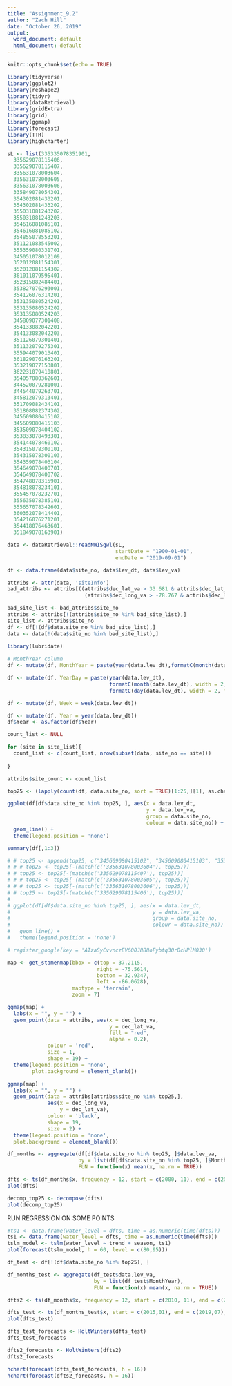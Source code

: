 ```yaml
---
title: "Assignment_9.2"
author: "Zach Hill"
date: "October 26, 2019"
output:
  word_document: default
  html_document: default
---
```


```r
knitr::opts_chunk$set(echo = TRUE)

library(tidyverse)
library(ggplot2)
library(reshape2)
library(tidyr)
library(dataRetrieval)
library(gridExtra)
library(grid)
library(ggmap)
library(forecast)
library(TTR)
library(highcharter)
```


```r
sL <- list(335335078351901,
  335629078115406,
  335629078115407,
  335631078003604,
  335631078003605,
  335631078003606,
  335849078054301,
  354302081433201,
  354302081433202,
  355031081243202,
  355031081243203,
  354616081085101,
  354616081085102,
  354855078553201,
  351121083545002,
  355359080331701,
  345051078012109,
  352012081154301,
  352012081154302,
  361011079595401,
  352315082484401,
  353827076293001,
  354126076314201,
  353135080524201,
  353135080524202,
  353135080524203,
  345809077301408,
  354133082042201,
  354133082042203,
  351126079301401,
  351132079275301,
  355944079013401,
  361829076163201,
  353219077153801,
  362231079410801,
  354057080362601,
  344520079281001,
  344544079263701,
  345812079313401,
  351709082434101,
  351808082374302,
  345609080415102,
  345609080415103,
  353509078404102,
  353833078493301,
  354144078460102,
  354315078300101,
  354315078300103,
  354359078403104,
  354649078400701,
  354649078400702,
  354748078315901,
  354818078234101,
  355457078232701,
  355635078385101,
  355657078342601,
  360352078414401,
  354216076271201,
  354418076463601,
  351849078163901)
```

```r
data <- dataRetrieval::readNWISgwl(sL, 
                                   startDate = "1900-01-01", 
                                   endDate = "2019-09-01")

df <- data.frame(data$site_no, data$lev_dt, data$lev_va)

attribs <- attr(data, 'siteInfo')
bad_attribs <- attribs[((attribs$dec_lat_va > 33.681 & attribs$dec_lat_va < 34.342) &
                         (attribs$dec_long_va > -78.767 & attribs$dec_long_va < -77.789)),]

bad_site_list <- bad_attribs$site_no
attribs <- attribs[!(attribs$site_no %in% bad_site_list),]
site_list <- attribs$site_no
df <- df[!(df$data.site_no %in% bad_site_list),]
data <- data[!(data$site_no %in% bad_site_list),]
  
library(lubridate)

# MonthYear column
df <- mutate(df, MonthYear = paste(year(data.lev_dt),formatC(month(data.lev_dt), width = 2, flag = "0")))

df <- mutate(df, YearDay = paste(year(data.lev_dt), 
                                 formatC(month(data.lev_dt), width = 2, flag = "0"),
                                 formatC(day(data.lev_dt), width = 2, flag = "0")))

df <- mutate(df, Week = week(data.lev_dt))

df <- mutate(df, Year = year(data.lev_dt))
df$Year <- as.factor(df$Year)
```


```r

count_list <- NULL

for (site in site_list){
  count_list <- c(count_list, nrow(subset(data, site_no == site)))
  
}

attribs$site_count <- count_list

top25 <- (lapply(count(df, data.site_no, sort = TRUE)[1:25,][1], as.character))$data.site_no

ggplot(df[df$data.site_no %in% top25, ], aes(x = data.lev_dt, 
                                             y = data.lev_va, 
                                             group = data.site_no, 
                                             colour = data.site_no)) + 
  geom_line() + 
  theme(legend.position = 'none')

summary(df[,1:3])
```





```r
# # top25 <- append(top25, c("345609080415102", "345609080415103", "353509078404101", "353509078404102", "353833078493301", "354144078460101", "354144078460102", "354315078300101", "354315078300103", "354359078403104", "354649078400701", "354649078400702", "354748078315901", "354818078234101", "355457078232701", "355657078342601", "360352078414401"))
# # # top25 <- top25[-(match(c('335631078003604'), top25))]
# # top25 <- top25[-(match(c('335629078115407'), top25))]
# # # top25 <- top25[-(match(c('335631078003605'), top25))]
# # # top25 <- top25[-(match(c('335631078003606'), top25))]
# # top25 <- top25[-(match(c('335629078115406'), top25))]
# 
# ggplot(df[df$data.site_no %in% top25, ], aes(x = data.lev_dt, 
#                                              y = data.lev_va, 
#                                              group = data.site_no, 
#                                              colour = data.site_no)) + 
#   geom_line() + 
#   theme(legend.position = 'none')

```

```r
# register_google(key = 'AIzaSyCvvnczEV600J888oFybtq3QrDcHPlM030')

map <- get_stamenmap(bbox = c(top = 37.2115,
                             right = -75.5614,
                             bottom = 32.9347,
                             left = -86.0628),
                     maptype = 'terrain',
                     zoom = 7)

ggmap(map) +
  labs(x = "", y = "") +
  geom_point(data = attribs, aes(x = dec_long_va,
                                 y = dec_lat_va,
                                 fill = "red",
                                 alpha = 0.2),
             colour = 'red',
             size = 1,
             shape = 19) +
  theme(legend.position = 'none',
        plot.background = element_blank())
```




```r
ggmap(map) +
  labs(x = "", y = "") +
  geom_point(data = attribs[attribs$site_no %in% top25,], 
             aes(x = dec_long_va,
                 y = dec_lat_va),
             colour = 'black',
             shape = 19,
             size = 2) +
  theme(legend.position = 'none',
  plot.background = element_blank())
```

```r
df_months <- aggregate(df[df$data.site_no %in% top25, ]$data.lev_va, 
                       by = list(df[df$data.site_no %in% top25, ]$MonthYear), 
                       FUN = function(x) mean(x, na.rm = TRUE))

dfts <- ts(df_months$x, frequency = 12, start = c(2000, 11), end = c(2019, 07))
plot(dfts)
```

```r
decomp_top25 <- decompose(dfts)
plot(decomp_top25)
```
RUN REGRESSION ON SOME POINTS

```r

#ts1 <- data.frame(water_level = dfts, time = as.numeric(time(dfts)))
ts1 <- data.frame(water_level = dfts, time = as.numeric(time(dfts)))
tslm_model <- tslm(water_level ~ trend + season, ts1)
plot(forecast(tslm_model, h = 60, level = c(80,95)))


```
```r
df_test <- df[!(df$data.site_no %in% top25), ]

df_months_test <- aggregate(df_test$data.lev_va,
                            by = list(df_test$MonthYear),
                            FUN = function(x) mean(x, na.rm = TRUE))

dfts2 <- ts(df_months$x, frequency = 12, start = c(2010, 11), end = c(2019, 07))

dfts_test <- ts(df_months_test$x, start = c(2015,01), end = c(2019,07), frequency = 12)
plot(dfts_test)

dfts_test_forecasts <- HoltWinters(dfts_test)
dfts_test_forecasts

dfts2_forecasts <- HoltWinters(dfts2)
dfts2_forecasts

hchart(forecast(dfts_test_forecasts, h = 16))
hchart(forecast(dfts2_forecasts, h = 16))
```